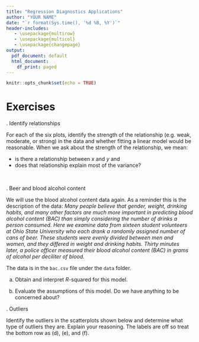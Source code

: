 ```yaml
---
title: "Regression Diagnostics Applications"
author: "YOUR NAME"
date: "`r format(Sys.time(), '%d %B, %Y')`"
header-includes:
   - \usepackage{multirow}
   - \usepackage{multicol}
   - \usepackage{changepage}
output:
  pdf_document: default
  html_document:
    df_print: paged
---
```


```r
knitr::opts_chunk$set(echo = TRUE)
```

\newcommand{\E}{\mbox{E}}
\newcommand{\Var}{\mbox{Var}}
\newcommand{\Cov}{\mbox{Cov}}
\newcommand{\Prob}{\mbox{P}}
\newcommand*\diff{\mathop{}\!\mathrm{d}}

# Exercises

\indent 1. Identify relationships 

For each of the six plots, identify the strength of the relationship (e.g. weak, moderate, or strong) in the data and whether fitting a linear model would be reasonable.  When we ask about the strength of the relationship, we mean:

- is there a relationship between $x$ and $y$ and
- does that relationship explain most of the variance?

\begin{center}
\includegraphics[width=0.32\textwidth]{./figures/association1.pdf}
\includegraphics[width=0.32\textwidth]{./figures/association2.pdf}
\includegraphics[width=0.32\textwidth]{./figures/association3.pdf}
\includegraphics[width=0.32\textwidth]{./figures/association4.pdf}
\includegraphics[width=0.32\textwidth]{./figures/association5.pdf}
\includegraphics[width=0.32\textwidth]{./figures/association6.pdf}
\end{center}



&nbsp;

\indent 2. Beer and blood alcohol content 

We will use the blood alcohol content data again. As a reminder this is the description of the data: *Many people believe that gender, weight, drinking habits, and many other factors are much more important in predicting blood alcohol content (BAC) than simply considering the number of drinks a person consumed. Here we examine data from sixteen student volunteers at Ohio State University who each drank a randomly assigned number of cans of beer. These students were evenly divided between men and women, and they differed in weight and drinking habits. Thirty minutes later, a police officer measured their blood alcohol content (BAC) in grams of alcohol per deciliter of blood.* 

The data is in the `bac.csv` file under the `data` folder.

a. Obtain and interpret $R$-squared for this model.  

b. Evaluate the assumptions of this model. Do we have anything to be concerned about? 



\indent 3. Outliers 

Identify the outliers in the scatterplots shown below and determine what type of outliers they are. Explain your reasoning. The labels are off so treat the bottom row as (d), (e), and (f).

\begin{center}
\includegraphics[width=0.32\textwidth]{./figures/outInf1.pdf}
\includegraphics[width=0.32\textwidth]{./figures/outLev1.pdf}
\includegraphics[width=0.32\textwidth]{./figures/outOut1.pdf}
\includegraphics[width=0.32\textwidth]{./figures/outInf2.pdf}
\includegraphics[width=0.32\textwidth]{./figures/outInf3.pdf}
\includegraphics[width=0.32\textwidth]{./figures/outOut2.pdf}
\end{center}


